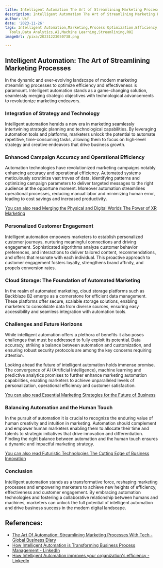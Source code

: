 ```yaml
---
title: Intelligent Automation The Art of Streamlining Marketing Processes
description: Intelligent Automation The Art of Streamlining Marketing Processes
author: Usf
date: '2023-11-26'
tags: Intelligent Automation,Marketing,Process Optimization,Efficiency,Productivity,Automation
  Tools,Data Analytics,AI,Machine Learning,Streamlining,ROI
imageUrl: /pixa/20231223050738.png

---
```

##  Intelligent Automation: The  Art of Streamlining Marketing Processes

In the dynamic and ever-evolving  landscape of modern marketing streamlining processes to optimize efficiency and effectiveness  is paramount. Intelligent automation stands as a game-changing solution, seamlessly merging strategic objectives with technological advancements to revolutionize marketing endeavors.

### Integration of Strategy and Technology

Intelligent automation heralds  a new era in marketing seamlessly intertwining strategic planning and technological capabilities. By leveraging automation tools and  platforms,  marketers unlock the potential to automate repetitive, time-consuming tasks, allowing them to focus on high-level strategy and creative endeavors that drive  business growth.

### Enhanced Campaign Accuracy and Operational Efficiency

Automation technologies have  revolutionized marketing campaigns notably  enhancing accuracy  and operational efficiency. Automated systems  meticulously scrutinize vast troves of data, identifying patterns and optimizing campaign parameters to deliver targeted messages to  the right audience at the opportune moment. Moreover automation streamlines operational  processes, reducing manual labor and minimizing human error, leading to cost savings and increased productivity.

[You can also  read Merging the Physical and Digital Worlds  The Power of XR  Marketing](Merging%20the%20Physical%20and%20Digital%20Worlds%20The%20Power%20of%20XR%20Marketing)


### Personalized Customer Engagement

Intelligent automation empowers marketers to establish personalized customer journeys, nurturing  meaningful connections  and driving engagement. Sophisticated algorithms analyze customer behavior preferences, and interactions to deliver tailored content, recommendations, and offers that resonate  with each individual. This proactive approach  to  customer engagement fosters loyalty, strengthens brand  affinity, and  propels conversion rates.

### Cloud Storage:  The Foundation of Automated Marketing

In the realm of automated marketing, cloud storage platforms such as Backblaze B2 emerge as a cornerstone for  efficient data  management. These platforms offer secure, scalable storage solutions, enabling marketers to  consolidate data from diverse sources, ensuring  easy accessibility and seamless integration with  automation  tools.

### Challenges and Future  Horizons

While intelligent automation offers a plethora  of benefits it  also poses challenges  that must be addressed to fully exploit its  potential. Data accuracy, striking a balance between automation and customization, and ensuring robust security protocols are among the key concerns requiring  attention.

Looking ahead the future of intelligent automation holds immense promise. The convergence of AI (Artificial Intelligence), machine  learning and predictive analytics promises to further enhance  marketing automation capabilities, enabling marketers to achieve unparalleled levels of personalization, operational efficiency  and customer satisfaction.

[You can  also read Essential Marketing Strategies for the  Future of Business](Essential%20Marketing%20Strategies%20for%20the%20Future%20of%20Business)


### Balancing Automation and the Human Touch

In the pursuit of automation it is crucial to recognize the enduring value of human creativity  and intuition in marketing. Automation should complement and empower human marketers enabling them to allocate  their time and  talents to strategic initiatives that drive innovation and differentiation. Finding the right balance  between automation and the human touch ensures a dynamic and impactful  marketing strategy.

[You can also read Futuristic Technologies The Cutting Edge of Business Innovation](Futuristic%20Technologies%20The%20Cutting%20Edge%20of%20Business%20Innovation)


### Conclusion

Intelligent  automation stands as a transformative force, reshaping marketing processes and empowering marketers to achieve new heights of efficiency, effectiveness and customer engagement. By embracing automation technologies  and fostering a collaborative relationship between humans and machines, marketers can unlock the full potential of intelligent automation and drive business success in the modern digital landscape.

## References:
- [The Art Of Automation: Streamlining Marketing Processes With Tech - Global Business Diary](https://globalbusinessdiary.com/art-of-automation/)
- [How Intelligent Automation is Transforming Business Process Management - LinkedIn](https://www.linkedin.com/pulse/how-intelligent-automation-transforming-business-process-management)
- [How Intelligent Automation improves your organization's efficiency - LinkedIn](https://www.linkedin.com/pulse/how-intelligent-automation-improves-your-)
